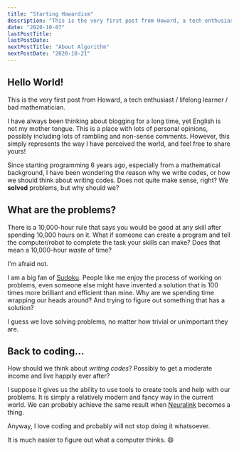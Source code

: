 ```yaml
---
title: "Starting Howardism"
description: "This is the very first post from Howard, a tech enthusiast / lifelong learner / bad mathematician.\n\nI have always been thinking about blogging for a long time, yet English is not my mother tongue. This is a place with lots of personal opinions, possibly including lots of rambling and non-sense comments. However, this simply represents the way I have perceived the world, and feel free to share yours!"
date: "2020-10-07"
lastPostTitle:
lastPostDate:
nextPostTitle: "About Algorithm"
nextPostDate: "2020-10-21"
---
```


## Hello World!

This is the very first post from Howard, a tech enthusiast / lifelong learner / bad mathematician.

I have always been thinking about blogging for a long time, yet English is not my mother tongue. This is a place with lots of personal opinions, possibly including lots of rambling and non-sense comments. However, this simply represents the way I have perceived the world, and feel free to share yours!

Since starting programming 6 years ago, especially from a mathematical background, I have been wondering the reason why we write codes, or how we should think about writing codes. Does not quite make sense, right? We **solved** problems, but why should we?

## What are the problems?

There is a 10,000-hour rule that says you would be good at any skill after spending 10,000 hours on it. What if someone can create a program and tell the computer/robot to complete the task your skills can make? Does that mean a 10,000-hour _waste_ of time?

I'm afraid not.

I am a big fan of [Sudoku](https://en.wikipedia.org/wiki/Sudoku). People like me enjoy the process of working on problems, even someone else might have invented a solution that is 100 times more brilliant and efficient than mine. Why are we spending time wrapping our heads around? And trying to figure out something that has a solution?

I guess we love solving problems, no matter how trivial or unimportant they are.

## Back to coding...

How should we think about _writing codes_? Possibly to get a moderate income and live happily ever after?

I suppose it gives us the ability to use tools to create tools and help with our problems. It is simply a relatively modern and fancy way in the current world. We can probably achieve the same result when [Neuralink](https://neuralink.com) becomes a thing.

Anyway, I love coding and probably will not stop doing it whatsoever.

It is much easier to figure out what a computer thinks. 😄
